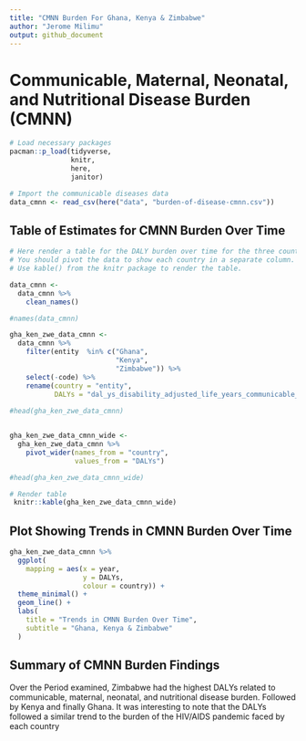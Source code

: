 ```yaml
---
title: "CMNN Burden For Ghana, Kenya & Zimbabwe"
author: "Jerome Milimu"
output: github_document
---
```

# Communicable, Maternal, Neonatal, and Nutritional Disease Burden (CMNN)

```r
# Load necessary packages
pacman::p_load(tidyverse, 
               knitr, 
               here,
               janitor)

# Import the communicable diseases data
data_cmnn <- read_csv(here("data", "burden-of-disease-cmnn.csv"))
```

## Table of Estimates for CMNN Burden Over Time

```r
# Here render a table for the DALY burden over time for the three countries 
# You should pivot the data to show each country in a separate column.
# Use kable() from the knitr package to render the table.

data_cmnn <- 
  data_cmnn %>% 
    clean_names()

#names(data_cmnn)

gha_ken_zwe_data_cmnn <-
  data_cmnn %>% 
    filter(entity  %in% c("Ghana",
                          "Kenya",
                          "Zimbabwe")) %>% 
    select(-code) %>% 
    rename(country = "entity",
           DALYs = "dal_ys_disability_adjusted_life_years_communicable_maternal_neonatal_and_nutritional_diseases_sex_both_age_age_standardized_rate")
  
#head(gha_ken_zwe_data_cmnn)


gha_ken_zwe_data_cmnn_wide <- 
  gha_ken_zwe_data_cmnn %>% 
    pivot_wider(names_from = "country",
                values_from = "DALYs") 

#head(gha_ken_zwe_data_cmnn_wide)

# Render table
 knitr::kable(gha_ken_zwe_data_cmnn_wide)


```



## Plot Showing Trends in CMNN Burden Over Time

```r
gha_ken_zwe_data_cmnn %>% 
  ggplot(
    mapping = aes(x = year,
                  y = DALYs,
                  colour = country)) +
  theme_minimal() +
  geom_line() +
  labs(
    title = "Trends in CMNN Burden Over Time",
    subtitle = "Ghana, Kenya & Zimbabwe"
  )
```

## Summary of CMNN Burden Findings

Over the Period examined, Zimbabwe had the highest DALYs related to communicable, maternal, neonatal, and nutritional disease burden. Followed by Kenya and finally Ghana. It was interesting to note that the DALYs followed a similar trend to the burden of the HIV/AIDS pandemic faced by each country 


